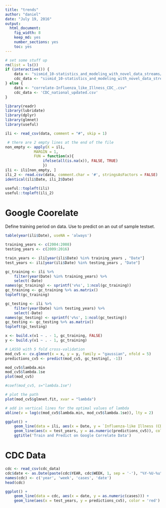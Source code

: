 ```yaml
---
title: "trends"
author: "daniel"
date: "July 19, 2016"
output: 
  html_document: 
    fig_width: 8
    keep_md: yes
    number_sections: yes
    toc: yes
---
```


```r
# set some stuff up
rm(list = ls())
if (interactive()) {
    data <- "sismid_10-statistics_and_modeling_with_novel_data_streams/trends/correlate-Influenza_like_Illness_CDC_.csv"
    cdc_data <- "sismid_10-statistics_and_modeling_with_novel_data_streams/trends/CDC_national_updated.csv"
} else {
    data <- "correlate-Influenza_like_Illness_CDC_.csv"
    cdc_data <- 'CDC_national_updated.csv'
}
```


```r
library(readr)
library(lubridate)
library(dplyr)
library(glmnet)
library(useful)

ili <- read_csv(data, comment = "#", skip = 1)

 # there are 2 empty lines at the end of the file
non_empty <- apply(X = ili,
             MARGIN = 1,
             FUN = function(x){
                 ifelse(all(is.na(x)), FALSE, TRUE)
                 })
ili <- ili[non_empty, ]
ili_2 <- read.csv(data, comment.char = '#', stringsAsFactors = FALSE)
identical(ili$Date, ili_2$Date)
```

```r
useful::topleft(ili)
useful::topleft(ili_2)
```

# Google Coorelate

Define training period on data.
Use to predict on an out of sample testset.

```r
table(year(ili$Date), useNA = 'always')
```

```r
training_years <- c(2004:2008)
testing_years <- c(2009:2016)
```

```r
train_years <- ili[year(ili$Date) %in% training_years , "Date"]
test_years <- ili[year(ili$Date) %in% testing_years , "Date"]
```

```r
gc_training <- ili %>%
    filter(year(Date) %in% training_years) %>%
    select(-Date)
names(gc_training) <- sprintf('v%s', 1:ncol(gc_training))
gc_training <- gc_training %>% as.matrix()
topleft(gc_training)
```

```r
gc_testing <- ili %>%
    filter(year(Date) %in% testing_years) %>%
    select(-Date)
names(gc_testing) <- sprintf('v%s', 1:ncol(gc_testing))
gc_testing <- gc_testing %>% as.matrix()
topleft(gc_testing)
```

```r
x <- build.x(v1 ~ . - 1, gc_training, FALSE)
y <- build.y(v1 ~ . - 1, gc_training)
```

```r
# LASSO with 5 fold cross-validation
mod_cv5 <- cv.glmnet(x = x, y = y, family = "gaussian", nfold = 5)
predictions_cv5 <- predict(mod_cv5, gc_testing[, -1])
```

```r
mod_cv5$lambda.min
mod_cv5$lambda.1se
plot(mod_cv5)
```

```r
#coef(mod_cv5, s="lambda.1se")
```

```r
# plot the path
plot(mod_cv5$glmnet.fit, xvar = "lambda")

# add in vertical lines for the optimal values of lambda
abline(v = log(c(mod_cv5$lambda.min, mod_cv5$lambda.1se)), lty = 2)
```

```r
ggplot() +
    geom_line(data = ili, aes(x = Date, y = `Influenza-like Illness (CDC)`)) +
    geom_line(aes(x = test_years, y = as.numeric(predictions_cv5)), color = 'red') +
    ggtitle('Train and Predict on Google Correlate Data')
```

# CDC Data

```r
cdc <- read_csv(cdc_data)
cdc$date <- as.Date(paste(cdc$YEAR, cdc$WEEK, 1, sep = '-'), "%Y-%U-%u")
names(cdc) <- c('year', 'week', 'cases', 'date')
head(cdc)
```

```r
ggplot() +
    geom_line(data = cdc, aes(x = date, y = as.numeric(cases))) +
    geom_line(aes(x = test_years, y = predictions_cv5), color = 'red')
```

